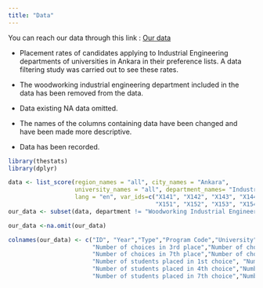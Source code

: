 ```yaml
---
title: "Data"
---
```


You can reach our data through this link : [Our data](https://github.com/emu-hacettepe-analytics/emu430-fall2023-team-emutrend_explorers/blob/master/ourdata.rda)

-   Placement rates of candidates applying to Industrial Engineering departments of universities in Ankara in their preference lists. A data filtering study was carried out to see these rates.

-   The woodworking industrial engineering department included in the data has been removed from the data.

-   Data existing NA data omitted.

-   The names of the columns containing data have been changed and have been made more descriptive.

-   Data has been recorded.


```r

library(thestats)
library(dplyr)

data <- list_score(region_names = "all", city_names = "Ankara",
                   university_names = "all", department_names= "Industrial Engineering",
                   lang = "en", var_ids=c("X141", "X142", "X143", "X144", "X145", "X146","X147", "X148", "X149", 
                                          "X151", "X152", "X153", "X154", "X155", "X156", "X157", "X158", "X159"))
our_data <- subset(data, department != "Woodworking Industrial Engineering")

our_data <-na.omit(our_data)

colnames(our_data) <- c("ID", "Year","Type","Program Code","University","Faculty","Department","Number of choices in 1st place","Number of choices in 2nd place",
                        "Number of choices in 3rd place","Number of choices in 4th place","Number of choices in 5th place","Number of choices in 6th place",
                        "Number of choices in 7th place","Number of choices in 8th place","Number of choices in 9th place",
                        "Number of students placed in 1st choice", "Number of students placed in 2nd choice", "Number of students placed in 3rd choice",
                        "Number of students placed in 4th choice","Number of students placed in 5th choice","Number of students placed in 6th choice",
                        "Number of students placed in 7th choice","Number of students placed in 8th choice","Number of students placed in 9th choice")

```